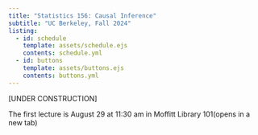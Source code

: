 ```yaml
---
title: "Statistics 156: Causal Inference"
subtitle: "UC Berkeley, Fall 2024"
listing:
  - id: schedule
    template: assets/schedule.ejs
    contents: schedule.yml
  - id: buttons
    template: assets/buttons.ejs
    contents: buttons.yml
---
```


::: {#buttons}
:::

[UNDER CONSTRUCTION]


::: {.callout-note title="Welcome to Week 1 of Stat 156"}
The first lecture is August 29 at 11:30 am in Moffitt Library 101(opens in a new tab)
:::


